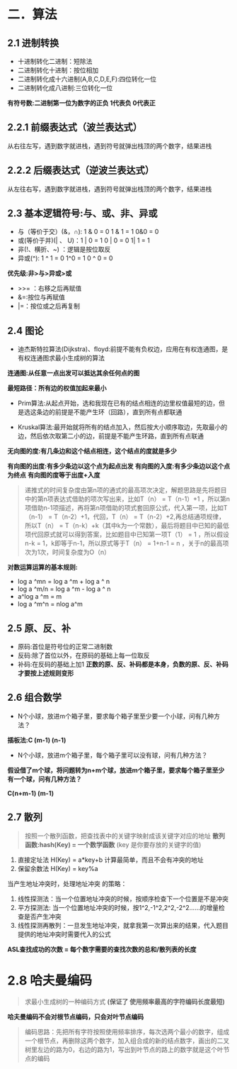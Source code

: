 # 二．算法
## 2.1 进制转换
- 十进制转化二进制：短除法
- 二进制转化十进制：按位相加
- 二进制转化成十六进制(A,B,C,D,E,F):四位转化一位
- 二进制转化成八进制:三位转化一位

**有符号数:二进制第一位为数字的正负 1代表负 0代表正**

## 2.2.1	前缀表达式（波兰表达式）
从右往左写，遇到数字就进栈，遇到符号就弹出栈顶的两个数字，结果进栈
## 2.2.2 后缀表达式（逆波兰表达式）
从左往右写，遇到数字就进栈，遇到符号就弹出栈顶的两个数字，结果进栈

## 2.3 基本逻辑符号:与、或、非、异或
- 与（等价于交）(&，∩): 1 & 0  = 0   1 & 1 = 1  0&0 = 0
- 或(等价于并)(| 、 U)：1 | 0 = 1    0 | 0 = 0  1| 1 = 1
- 非(!、横折、~) ：逻辑是按位取反
- 异或(^): 1 ^ 1 = 0   1^0 = 1  0 ^ 0 = 0

**优先级:非>与>异或>或**

- \>\>= ：右移之后再赋值
- &=:按位与再赋值
- |=：按位或之后再复制


## 2.4 图论
- 迪杰斯特拉算法(Dijkstra)、floyd:前提不能有负权边，应用在有权连通图，是有权连通图求最小生成树的算法

**连通图:从任意一点出发可以抵达其余任何点的图**

**最短路径：所有边的权值加起来最小**
- Prim算法:从起点开始，选和我现在已有的结点相连的边里权值最短的边，但是选这条边的前提是不能产生环（回路），直到所有点都联通

- Kruskal算法:最开始就将所有的结点加入，然后按大小顺序取边，先取最小的边，然后依次取第二小的边，前提是不能产生环路，直到所有点联通

**无向图的度:有几条边和这个结点相连，这个结点的度就是多少**


**有向图的出度:有多少条边以这个点为起点出发**
**有向图的入度:有多少条边以这个点为终点**
**有向图的度等于出度+入度**

> 递推式的时间复杂度由第n项的通式的最高项次决定，解题思路是先将题目中的第n项表达式借助的项次写出来，比如T（n） = T（n-1）+1 ，所以第n项借助n-1项描述，再将第n项借助的项式套回原公式，代入第一项，比如T（n-1） = T（n-2）+1，代回，T（n） = T（n-2）+2,再总结通项规律，所以T（n） = T（n-k）+k（其中k为一个常数），最后将题目中已知的最低项代回原式就可以得到答案，比如题目中已知第一项T（1） = 1 ，所以假设n-k = 1，k即等于n-1，所以原式等于T（n） = 1+n-1 = n  ，关于n的最高项次为1次，时间复杂度为O（n）

**对数运算运算的基本规则:**
- log a ^mn = log a ^m + log a ^ n
- log a ^m/n = log a ^m - log a ^ n
- a^log a ^m = m
- log a ^m^n = nlog a^m

## 2.5 原、反、补
- 原码:首位是符号位的正常二进制数
- 反码:除了首位以外，在原码的基础上每一位取反
- 补码:在反码的基础上加1
**正数的原、反、补码都是本身，负数的原、反、补码才要按上述规则变形**

## 2.6 组合数学
- N个小球，放进m个箱子里，要求每个箱子里至少要一个小球，问有几种方法？

**插板法:C (m-1)   (n-1)**

- N个小球，放进m个箱子里，每个箱子里可以没有球，问有几种方法？

**假设借了m个球，将问题转为n+m个球，放进m个箱子里，要求每个箱子里至少有一个球，问有几种方法？**

**C(n+m-1)  (m-1)**

## 2.7 散列
> 按照一个散列函数，把查找表中的关键字映射成该关键字对应的地址 
**散列函数:hash(Key) = 一个数学函数**
(key 是你要存放的关键字的值)
1.	直接定址法 H(Key) = a*key+b  计算最简单，而且不会有冲突的地址
2.	保留余数法 H(Key) = key%a

当产生地址冲突时，处理地址冲突 的策略：
1.	线性探测法：当一个位置地址冲突的时候，按顺序检查下一个位置是不是冲突
2.	平方探测法: 当一个位置地址冲突的时候，按1^2,-1^2,2^2,-2^2……的增量检查是否产生冲突
3.	线性探测再散列：一旦发生地址冲突，就拿我第一次算出来的结果，代入题目提供的地址冲突时需要代入的公式

**ASL查找成功的次数 = 每个数字需要的查找次数的总和/散列表的长度**

# 2.8 哈夫曼编码
> 求最小生成树的一种编码方式
**(保证了 使用频率最高的字符编码长度最短)**

**哈夫曼编码不会对根节点编码，只会对叶节点编码**
> 编码思路：先把所有字符按照使用频率排序，每次选两个最小的数字，组成一个根节点，再删除这两个数字，加入组合成的新的结点数字，画出的二叉树里左边的路为0，右边的路为1，写出到叶节点的路上的数字就是这个叶节点的编码
